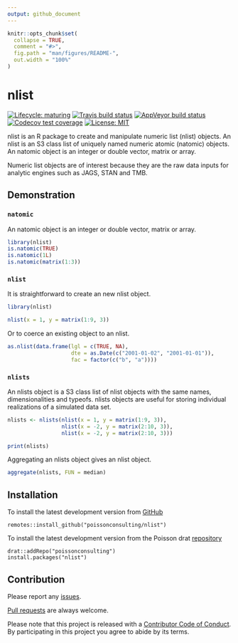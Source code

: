 ```yaml
---
output: github_document
---
```


<!-- README.md is generated from README.Rmd. Please edit that file -->

```r
knitr::opts_chunk$set(
  collapse = TRUE,
  comment = "#>",
  fig.path = "man/figures/README-",
  out.width = "100%"
)
```
# nlist

<!-- badges: start -->
[![Lifecycle: maturing](https://img.shields.io/badge/lifecycle-maturing-blue.svg)](https://www.tidyverse.org/lifecycle/#maturing)
[![Travis build status](https://travis-ci.com/poissonconsulting/nlist.svg?branch=master)](https://travis-ci.com/poissonconsulting/nlist)
[![AppVeyor build status](https://ci.appveyor.com/api/projects/status/github/poissonconsulting/nlist?branch=master&svg=true)](https://ci.appveyor.com/project/poissonconsulting/nlist)
[![Codecov test coverage](https://codecov.io/gh/poissonconsulting/nlist/branch/master/graph/badge.svg)](https://codecov.io/gh/poissonconsulting/nlist?branch=master)
[![License: MIT](https://img.shields.io/badge/License-MIT-green.svg)](https://opensource.org/licenses/MIT)
<!-- badges: end -->

nlist is an R package to create and manipulate numeric list (nlist) objects.
An nlist is an S3 class list of uniquely named numeric atomic (natomic) objects.
An natomic object is an integer or double vector, matrix or array.

Numeric list objects are of interest because they are the raw data inputs for analytic engines such as JAGS, STAN and TMB.

## Demonstration

### `natomic`

An natomic object is an integer or double vector, matrix or array.

```r
library(nlist)
is.natomic(TRUE)
is.natomic(1L)
is.natomic(matrix(1:3))
```

### `nlist`

It is straightforward to create an new nlist object.
```r
library(nlist)

nlist(x = 1, y = matrix(1:9, 3))
```
Or to coerce an existing object to an nlist.
```r
as.nlist(data.frame(lgl = c(TRUE, NA),
                    dte = as.Date(c("2001-01-02", "2001-01-01")),
                    fac = factor(c("b", "a"))))
```

### `nlists`

An nlists object is a S3 class list of nlist objects with the same names, dimensionalities and typeofs.
nlists objects are useful for storing individual realizations of a simulated data set.

```r
nlists <- nlists(nlist(x = 1, y = matrix(1:9, 3)), 
                 nlist(x = -2, y = matrix(2:10, 3)),
                 nlist(x = -2, y = matrix(2:10, 3)))

print(nlists)
```

Aggregating an nlists object gives an nlist object.
```r
aggregate(nlists, FUN = median)
```

## Installation

To install the latest development version from [GitHub](https://github.com/poissonconsulting/nlist)
```
remotes::install_github("poissonconsulting/nlist")
```

To install the latest development version from the Poisson drat [repository](https://github.com/poissonconsulting/drat)

```
drat::addRepo("poissonconsulting")
install.packages("nlist")
```

## Contribution

Please report any [issues](https://github.com/poissonconsulting/nlist/issues).

[Pull requests](https://github.com/poissonconsulting/nlist/pulls) are always welcome.


Please note that this project is released with a [Contributor Code of Conduct](https://poissonconsulting.github.io/nlist/CODE_OF_CONDUCT.html).
By participating in this project you agree to abide by its terms.
